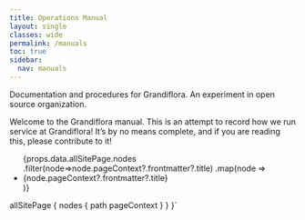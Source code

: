 ```yaml
---
title: Operations Manual
layout: single
classes: wide
permalink: /manuals
toc: true
sidebar:
  nav: manuals
---
```



Documentation and procedures for Grandiflora. An experiment in open source organization.

Welcome to the Grandiflora manual. This is an attempt to record how we run service at Grandiflora! It’s by no means complete, and if you are reading this, please contribute to it!

<ul>
{props.data.allSitePage.nodes
.filter(node=>node.pageContext?.frontmatter?.title)
.map(node => 
<li key={node.path}>
  <Link to={node.path}>
    {node.pageContext?.frontmatter?.title}
  </Link>
</li>)}
</ul>
  allSitePage {
    nodes {
      path
      pageContext
    }
  }
}`
